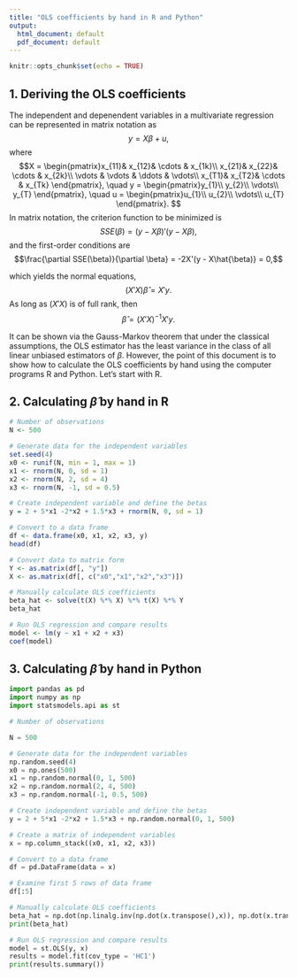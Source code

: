 ```yaml
---
title: "OLS coefficients by hand in R and Python"
output:
  html_document: default
  pdf_document: default
---
```


```r
knitr::opts_chunk$set(echo = TRUE)
```

## 1. Deriving the OLS coefficients

The independent and depenendent variables in a multivariate regression can be represented in matrix notation as 
$$y = X\beta + u,$$
where 
$$X = \begin{pmatrix}x_{11}& x_{12}& \cdots & x_{1k}\\
x_{21}& x_{22}& \cdots & x_{2k}\\
\vdots  & \vdots  & \ddots & \vdots\\
x_{T1}& x_{T2}& \cdots & x_{Tk}
\end{pmatrix},
\quad
y = \begin{pmatrix}y_{1}\\
y_{2}\\
\vdots\\
y_{T}
\end{pmatrix},
\quad
u = \begin{pmatrix}u_{1}\\
u_{2}\\
\vdots\\
u_{T}
\end{pmatrix}.
$$
In matrix notation, the criterion function to be minimized is 
$$SSE(\beta) = (y - X\beta)'(y - X\beta),$$
and the first-order conditions are 
$$\frac{\partial SSE(\beta)}{\partial \beta} = -2X'(y - X\hat{\beta)} = 0,$$

which yields the normal equations, 
$$(X'X) \hat{\beta} = X'y.$$
As long as $(X'X)$ is of full rank, then 
$$\hat{\beta} = (X'X)^{-1} X'y.$$

It can be shown via the Gauss-Markov theorem that under the classical assumptions, the OLS estimator has the least variance in the class of all linear unbiased estimators of $\beta$. However, the point of this document is to show how to calculate the OLS coefficients by hand using the computer programs R and Python. Let's start with R.

## 2. Calculating $\hat{\beta}$ by hand in R

```r
# Number of observations
N <- 500

# Generate data for the independent variables
set.seed(4)
x0 <- runif(N, min = 1, max = 1)
x1 <- rnorm(N, 0, sd = 1)
x2 <- rnorm(N, 2, sd = 4)
x3 <- rnorm(N, -1, sd = 0.5)

# Create independent variable and define the betas
y = 2 + 5*x1 -2*x2 + 1.5*x3 + rnorm(N, 0, sd = 1)

# Convert to a data frame
df <- data.frame(x0, x1, x2, x3, y)
head(df)

# Convert data to matrix form
Y <- as.matrix(df[, "y"])
X <- as.matrix(df[, c("x0","x1","x2","x3")])

# Manually calculate OLS coefficients
beta_hat <- solve(t(X) %*% X) %*% t(X) %*% Y
beta_hat

# Run OLS regression and compare results
model <- lm(y ~ x1 + x2 + x3)
coef(model)

```

## 3. Calculating $\hat{\beta}$ by hand in Python

```python
import pandas as pd
import numpy as np
import statsmodels.api as st

# Number of observations

N = 500

# Generate data for the independent variables
np.random.seed(4)
x0 = np.ones(500)
x1 = np.random.normal(0, 1, 500)
x2 = np.random.normal(2, 4, 500)
x3 = np.random.normal(-1, 0.5, 500)

# Create independent variable and define the betas
y = 2 + 5*x1 -2*x2 + 1.5*x3 + np.random.normal(0, 1, 500)

# Create a matrix of independent variables
x = np.column_stack((x0, x1, x2, x3))

# Convert to a data frame
df = pd.DataFrame(data = x)

# Examine first 5 rows of data frame
df[:5]

# Manually calculate OLS coefficients
beta_hat = np.dot(np.linalg.inv(np.dot(x.transpose(),x)), np.dot(x.transpose(),y))
print(beta_hat)

# Run OLS regression and compare results
model = st.OLS(y, x)
results = model.fit(cov_type = 'HC1')
print(results.summary())

```

